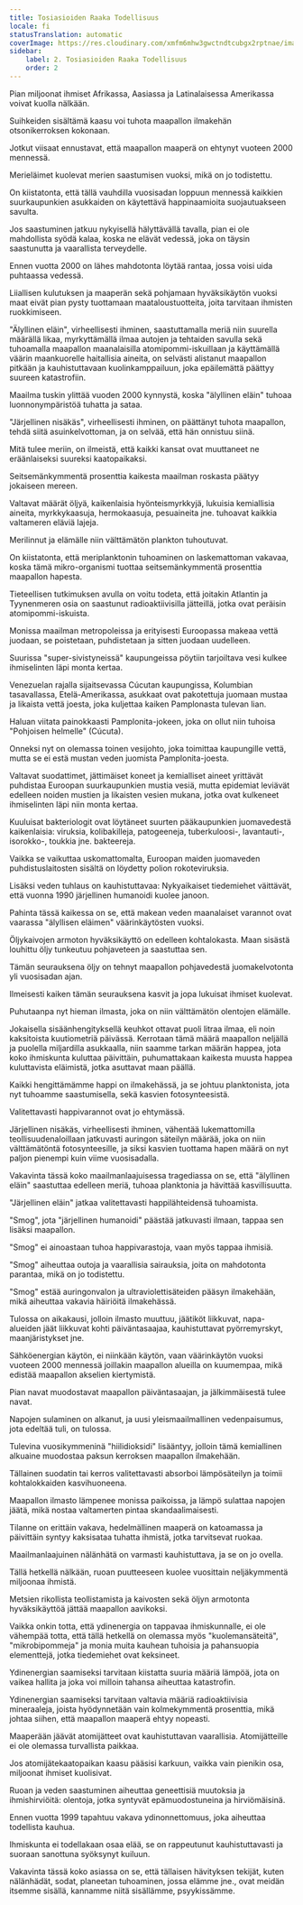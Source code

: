 ```yaml
---
title: Tosiasioiden Raaka Todellisuus
locale: fi
statusTranslation: automatic
coverImage: https://res.cloudinary.com/xmfm6mhw3gwctndtcubgx2rptnae/image/upload/v1741354419/small_cover_la_gran_rebelion_28716e29d2.webp
sidebar:
    label: 2. Tosiasioiden Raaka Todellisuus
    order: 2
---
```

Pian miljoonat ihmiset Afrikassa, Aasiassa ja Latinalaisessa Amerikassa voivat kuolla nälkään.

Suihkeiden sisältämä kaasu voi tuhota maapallon ilmakehän otsonikerroksen kokonaan.

Jotkut viisaat ennustavat, että maapallon maaperä on ehtynyt vuoteen 2000 mennessä.

Merieläimet kuolevat merien saastumisen vuoksi, mikä on jo todistettu.

On kiistatonta, että tällä vauhdilla vuosisadan loppuun mennessä kaikkien suurkaupunkien asukkaiden on käytettävä happinaamioita suojautuakseen savulta.

Jos saastuminen jatkuu nykyisellä hälyttävällä tavalla, pian ei ole mahdollista syödä kalaa, koska ne elävät vedessä, joka on täysin saastunutta ja vaarallista terveydelle.

Ennen vuotta 2000 on lähes mahdotonta löytää rantaa, jossa voisi uida puhtaassa vedessä.

Liiallisen kulutuksen ja maaperän sekä pohjamaan hyväksikäytön vuoksi maat eivät pian pysty tuottamaan maataloustuotteita, joita tarvitaan ihmisten ruokkimiseen.

"Älyllinen eläin", virheellisesti ihminen, saastuttamalla meriä niin suurella määrällä likaa, myrkyttämällä ilmaa autojen ja tehtaiden savulla sekä tuhoamalla maapallon maanalaisilla atomipommi-iskuillaan ja käyttämällä väärin maankuorelle haitallisia aineita, on selvästi alistanut maapallon pitkään ja kauhistuttavaan kuolinkamppailuun, joka epäilemättä päättyy suureen katastrofiin.

Maailma tuskin ylittää vuoden 2000 kynnystä, koska "älyllinen eläin" tuhoaa luonnonympäristöä tuhatta ja sataa.

"Järjellinen nisäkäs", virheellisesti ihminen, on päättänyt tuhota maapallon, tehdä siitä asuinkelvottoman, ja on selvää, että hän onnistuu siinä.

Mitä tulee meriin, on ilmeistä, että kaikki kansat ovat muuttaneet ne eräänlaiseksi suureksi kaatopaikaksi.

Seitsemänkymmentä prosenttia kaikesta maailman roskasta päätyy jokaiseen mereen.

Valtavat määrät öljyä, kaikenlaisia hyönteismyrkkyjä, lukuisia kemiallisia aineita, myrkkykaasuja, hermokaasuja, pesuaineita jne. tuhoavat kaikkia valtameren eläviä lajeja.

Merilinnut ja elämälle niin välttämätön plankton tuhoutuvat.

On kiistatonta, että meriplanktonin tuhoaminen on laskemattoman vakavaa, koska tämä mikro-organismi tuottaa seitsemänkymmentä prosenttia maapallon hapesta.

Tieteellisen tutkimuksen avulla on voitu todeta, että joitakin Atlantin ja Tyynenmeren osia on saastunut radioaktiivisilla jätteillä, jotka ovat peräisin atomipommi-iskuista.

Monissa maailman metropoleissa ja erityisesti Euroopassa makeaa vettä juodaan, se poistetaan, puhdistetaan ja sitten juodaan uudelleen.

Suurissa "super-sivistyneissä" kaupungeissa pöytiin tarjoiltava vesi kulkee ihmiselinten läpi monta kertaa.

Venezuelan rajalla sijaitsevassa Cúcutan kaupungissa, Kolumbian tasavallassa, Etelä-Amerikassa, asukkaat ovat pakotettuja juomaan mustaa ja likaista vettä joesta, joka kuljettaa kaiken Pamplonasta tulevan lian.

Haluan viitata painokkaasti Pamplonita-jokeen, joka on ollut niin tuhoisa "Pohjoisen helmelle" (Cúcuta).

Onneksi nyt on olemassa toinen vesijohto, joka toimittaa kaupungille vettä, mutta se ei estä mustan veden juomista Pamplonita-joesta.

Valtavat suodattimet, jättimäiset koneet ja kemialliset aineet yrittävät puhdistaa Euroopan suurkaupunkien mustia vesiä, mutta epidemiat leviävät edelleen noiden mustien ja likaisten vesien mukana, jotka ovat kulkeneet ihmiselinten läpi niin monta kertaa.

Kuuluisat bakteriologit ovat löytäneet suurten pääkaupunkien juomavedestä kaikenlaisia: viruksia, kolibakilleja, patogeeneja, tuberkuloosi-, lavantauti-, isorokko-, toukkia jne. bakteereja.

Vaikka se vaikuttaa uskomattomalta, Euroopan maiden juomaveden puhdistuslaitosten sisältä on löydetty polion rokoteviruksia.

Lisäksi veden tuhlaus on kauhistuttavaa: Nykyaikaiset tiedemiehet väittävät, että vuonna 1990 järjellinen humanoidi kuolee janoon.

Pahinta tässä kaikessa on se, että makean veden maanalaiset varannot ovat vaarassa "älyllisen eläimen" väärinkäytösten vuoksi.

Öljykaivojen armoton hyväksikäyttö on edelleen kohtalokasta. Maan sisästä louhittu öljy tunkeutuu pohjaveteen ja saastuttaa sen.

Tämän seurauksena öljy on tehnyt maapallon pohjavedestä juomakelvotonta yli vuosisadan ajan.

Ilmeisesti kaiken tämän seurauksena kasvit ja jopa lukuisat ihmiset kuolevat.

Puhutaanpa nyt hieman ilmasta, joka on niin välttämätön olentojen elämälle.

Jokaisella sisäänhengityksellä keuhkot ottavat puoli litraa ilmaa, eli noin kaksitoista kuutiometriä päivässä. Kerrotaan tämä määrä maapallon neljällä ja puolella miljardilla asukkaalla, niin saamme tarkan määrän happea, jota koko ihmiskunta kuluttaa päivittäin, puhumattakaan kaikesta muusta happea kuluttavista eläimistä, jotka asuttavat maan päällä.

Kaikki hengittämämme happi on ilmakehässä, ja se johtuu planktonista, jota nyt tuhoamme saastumisella, sekä kasvien fotosynteesistä.

Valitettavasti happivarannot ovat jo ehtymässä.

Järjellinen nisäkäs, virheellisesti ihminen, vähentää lukemattomilla teollisuudenaloillaan jatkuvasti auringon säteilyn määrää, joka on niin välttämätöntä fotosynteesille, ja siksi kasvien tuottama hapen määrä on nyt paljon pienempi kuin viime vuosisadalla.

Vakavinta tässä koko maailmanlaajuisessa tragediassa on se, että "älyllinen eläin" saastuttaa edelleen meriä, tuhoaa planktonia ja hävittää kasvillisuutta.

"Järjellinen eläin" jatkaa valitettavasti happilähteidensä tuhoamista.

"Smog", jota "järjellinen humanoidi" päästää jatkuvasti ilmaan, tappaa sen lisäksi maapallon.

"Smog" ei ainoastaan tuhoa happivarastoja, vaan myös tappaa ihmisiä.

"Smog" aiheuttaa outoja ja vaarallisia sairauksia, joita on mahdotonta parantaa, mikä on jo todistettu.

"Smog" estää auringonvalon ja ultraviolettisäteiden pääsyn ilmakehään, mikä aiheuttaa vakavia häiriöitä ilmakehässä.

Tulossa on aikakausi, jolloin ilmasto muuttuu, jäätiköt liikkuvat, napa-alueiden jäät liikkuvat kohti päiväntasaajaa, kauhistuttavat pyörremyrskyt, maanjäristykset jne.

Sähköenergian käytön, ei niinkään käytön, vaan väärinkäytön vuoksi vuoteen 2000 mennessä joillakin maapallon alueilla on kuumempaa, mikä edistää maapallon akselien kiertymistä.

Pian navat muodostavat maapallon päiväntasaajan, ja jälkimmäisestä tulee navat.

Napojen sulaminen on alkanut, ja uusi yleismaailmallinen vedenpaisumus, jota edeltää tuli, on tulossa.

Tulevina vuosikymmeninä "hiilidioksidi" lisääntyy, jolloin tämä kemiallinen alkuaine muodostaa paksun kerroksen maapallon ilmakehään.

Tällainen suodatin tai kerros valitettavasti absorboi lämpösäteilyn ja toimii kohtalokkaiden kasvihuoneena.

Maapallon ilmasto lämpenee monissa paikoissa, ja lämpö sulattaa napojen jäätä, mikä nostaa valtamerten pintaa skandaalimaisesti.

Tilanne on erittäin vakava, hedelmällinen maaperä on katoamassa ja päivittäin syntyy kaksisataa tuhatta ihmistä, jotka tarvitsevat ruokaa.

Maailmanlaajuinen nälänhätä on varmasti kauhistuttava, ja se on jo ovella.

Tällä hetkellä nälkään, ruoan puutteeseen kuolee vuosittain neljäkymmentä miljoonaa ihmistä.

Metsien rikollista teollistamista ja kaivosten sekä öljyn armotonta hyväksikäyttöä jättää maapallon aavikoksi.

Vaikka onkin totta, että ydinenergia on tappavaa ihmiskunnalle, ei ole vähempää totta, että tällä hetkellä on olemassa myös "kuolemansäteitä", "mikrobipommeja" ja monia muita kauhean tuhoisia ja pahansuopia elementtejä, jotka tiedemiehet ovat keksineet.

Ydinenergian saamiseksi tarvitaan kiistatta suuria määriä lämpöä, jota on vaikea hallita ja joka voi milloin tahansa aiheuttaa katastrofin.

Ydinenergian saamiseksi tarvitaan valtavia määriä radioaktiivisia mineraaleja, joista hyödynnetään vain kolmekymmentä prosenttia, mikä johtaa siihen, että maapallon maaperä ehtyy nopeasti.

Maaperään jäävät atomijätteet ovat kauhistuttavan vaarallisia. Atomijätteille ei ole olemassa turvallista paikkaa.

Jos atomijätekaatopaikan kaasu pääsisi karkuun, vaikka vain pienikin osa, miljoonat ihmiset kuolisivat.

Ruoan ja veden saastuminen aiheuttaa geneettisiä muutoksia ja ihmishirviöitä: olentoja, jotka syntyvät epämuodostuneina ja hirviömäisinä.

Ennen vuotta 1999 tapahtuu vakava ydinonnettomuus, joka aiheuttaa todellista kauhua.

Ihmiskunta ei todellakaan osaa elää, se on rappeutunut kauhistuttavasti ja suoraan sanottuna syöksynyt kuiluun.

Vakavinta tässä koko asiassa on se, että tällaisen hävityksen tekijät, kuten nälänhädät, sodat, planeetan tuhoaminen, jossa elämme jne., ovat meidän itsemme sisällä, kannamme niitä sisällämme, psyykissämme.

